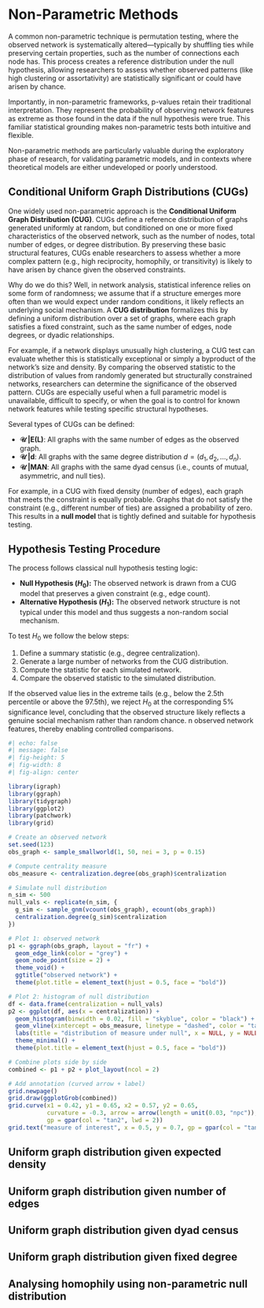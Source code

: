 # Non-Parametric Methods

A common non-parametric technique is permutation testing, where the observed network is systematically altered—typically by shuffling ties while preserving certain properties, such as the number of connections each node has. This process creates a reference distribution under the null hypothesis, allowing researchers to assess whether observed patterns (like high clustering or assortativity) are statistically significant or could have arisen by chance.

Importantly, in non-parametric frameworks, p-values retain their traditional interpretation. They represent the probability of observing network features as extreme as those found in the data if the null hypothesis were true. This familiar statistical grounding makes non-parametric tests both intuitive and flexible.

Non-parametric methods are particularly valuable during the exploratory phase of research, for validating parametric models, and in contexts where theoretical models are either undeveloped or poorly understood.

## Conditional Uniform Graph Distributions (CUGs)

One widely used non-parametric approach is the **Conditional Uniform Graph Distribution (CUG)**. CUGs define a reference distribution of graphs generated uniformly at random, but conditioned on one or more fixed characteristics of the observed network, such as the number of nodes, total number of edges, or degree distribution. By preserving these basic structural features, CUGs enable researchers to assess whether a more complex pattern (e.g., high reciprocity, homophily, or transitivity) is likely to have arisen by chance given the observed constraints.

Why do we do this? Well, in network analysis, statistical inference relies on some form of randomness; we assume that if a structure emerges more often than we would expect under random conditions, it likely reflects an underlying social mechanism. A **CUG distribution** formalizes this by defining a uniform distribution over a set of graphs, where each graph satisfies a fixed constraint, such as the same number of edges, node degrees, or dyadic relationships.

For example, if a network displays unusually high clustering, a CUG test can evaluate whether this is statistically exceptional or simply a byproduct of the network's size and density. By comparing the observed statistic to the distribution of values from randomly generated but structurally constrained networks, researchers can determine the significance of the observed pattern. CUGs are especially useful when a full parametric model is unavailable, difficult to specify, or when the goal is to control for known network features while testing specific structural hypotheses.

Several types of CUGs can be defined:

- **𝒰 |E(L)**: All graphs with the same number of edges as the observed graph.
- **𝒰 |d**: All graphs with the same degree distribution $d = (d_1, d_2, ..., d_n)$.
- **𝒰 |MAN**: All graphs with the same dyad census (i.e., counts of mutual, asymmetric, and null ties).

For example, in a CUG with fixed density (number of edges), each graph that meets the constraint is equally probable. Graphs that do not satisfy the constraint (e.g., different number of ties) are assigned a probability of zero. This results in a **null model** that is tightly defined and suitable for hypothesis testing.



## Hypothesis Testing Procedure

The process follows classical null hypothesis testing logic:

- **Null Hypothesis ($H_{0}$):**  The observed network is drawn from a CUG model that preserves a given constraint (e.g., edge count).
- **Alternative Hypothesis ($H_{1}$):** The observed network structure is not typical under this model and thus suggests a non-random social mechanism.

To test $H_0$ we follow the below steps:

1. Define a summary statistic (e.g., degree centralization).
2. Generate a large number of networks from the CUG distribution.
3. Compute the statistic for each simulated network.
4. Compare the observed statistic to the simulated distribution.

If the observed value lies in the extreme tails (e.g., below the 2.5th percentile or above the 97.5th), we reject $H_{0}$ at the corresponding 5% significance level, concluding that the observed structure likely reflects a genuine social mechanism rather than random chance.
n observed network features, thereby enabling controlled comparisons.


```r
#| echo: false
#| message: false
#| fig-height: 5
#| fig-width: 8
#| fig-align: center

library(igraph)
library(ggraph)
library(tidygraph)
library(ggplot2)
library(patchwork)  
library(grid)       

# Create an observed network
set.seed(123)
obs_graph <- sample_smallworld(1, 50, nei = 3, p = 0.15)

# Compute centrality measure
obs_measure <- centralization.degree(obs_graph)$centralization

# Simulate null distribution
n_sim <- 500
null_vals <- replicate(n_sim, {
  g_sim <- sample_gnm(vcount(obs_graph), ecount(obs_graph))
  centralization.degree(g_sim)$centralization
})

# Plot 1: observed network
p1 <- ggraph(obs_graph, layout = "fr") +
  geom_edge_link(color = "grey") +
  geom_node_point(size = 2) +
  theme_void() +
  ggtitle("observed network") +
  theme(plot.title = element_text(hjust = 0.5, face = "bold"))

# Plot 2: histogram of null distribution
df <- data.frame(centralization = null_vals)
p2 <- ggplot(df, aes(x = centralization)) +
  geom_histogram(binwidth = 0.02, fill = "skyblue", color = "black") +
  geom_vline(xintercept = obs_measure, linetype = "dashed", color = "tan2", size = 1) +
  labs(title = "distribution of measure under null", x = NULL, y = NULL) +
  theme_minimal() +
  theme(plot.title = element_text(hjust = 0.5, face = "bold"))

# Combine plots side by side
combined <- p1 + p2 + plot_layout(ncol = 2)

# Add annotation (curved arrow + label)
grid.newpage()
grid.draw(ggplotGrob(combined))
grid.curve(x1 = 0.42, y1 = 0.65, x2 = 0.57, y2 = 0.65,
           curvature = -0.3, arrow = arrow(length = unit(0.03, "npc")),
           gp = gpar(col = "tan2", lwd = 2))
grid.text("measure of interest", x = 0.5, y = 0.7, gp = gpar(col = "tan2", fontface = "italic"))
```


##  Uniform graph distribution given expected density

## Uniform graph distribution given number of edges

## Uniform graph distribution given dyad census

## Uniform graph distribution given fixed degree 

## Analysing homophily using non-parametric null distribution

